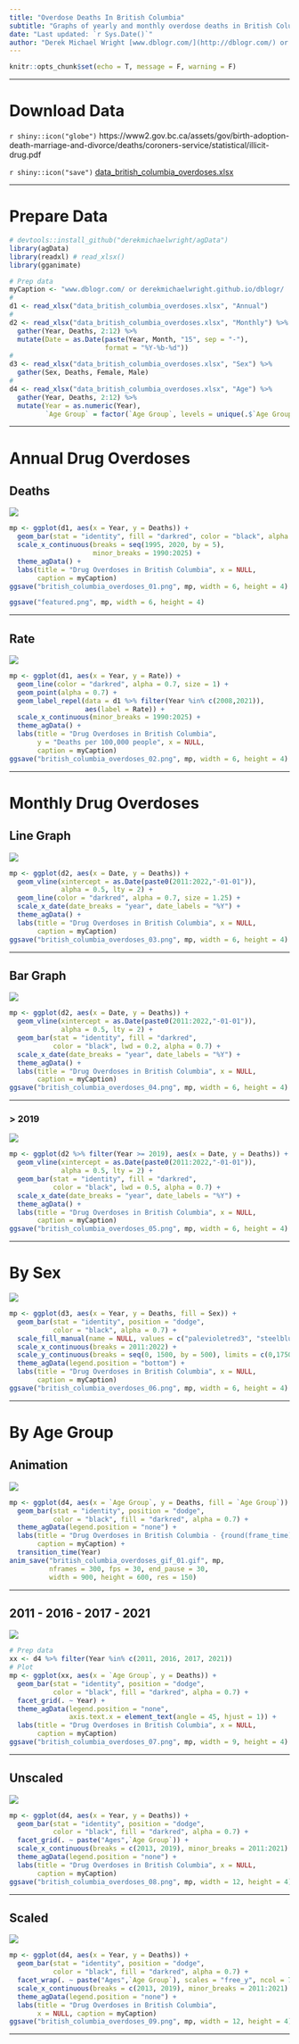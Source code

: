 ```yaml
---
title: "Overdose Deaths In British Columbia"
subtitle: "Graphs of yearly and monthly overdose deaths in British Columbia using BC GOV data"
date: "Last updated: `r Sys.Date()`"
author: "Derek Michael Wright [www.dblogr.com/](http://dblogr.com/) or [derekmichaelwright.github.io/dblogr](https://derekmichaelwright.github.io/dblogr/) <derek.wright@usask.ca>"
---
```


```r
knitr::opts_chunk$set(echo = T, message = F, warning = F)
```

---

# Download Data

`r shiny::icon("globe")` https://www2.gov.bc.ca/assets/gov/birth-adoption-death-marriage-and-divorce/deaths/coroners-service/statistical/illicit-drug.pdf

`r shiny::icon("save")` [data_british_columbia_overdoses.xlsx](data_british_columbia_overdoses.xlsx)

---

# Prepare Data

```r
# devtools::install_github("derekmichaelwright/agData")
library(agData) 
library(readxl) # read_xlsx()
library(gganimate)
```

```r
# Prep data
myCaption <- "www.dblogr.com/ or derekmichaelwright.github.io/dblogr/ | Data: BC GOV"
#
d1 <- read_xlsx("data_british_columbia_overdoses.xlsx", "Annual")
#
d2 <- read_xlsx("data_british_columbia_overdoses.xlsx", "Monthly") %>%
  gather(Year, Deaths, 2:12) %>%
  mutate(Date = as.Date(paste(Year, Month, "15", sep = "-"), 
                        format = "%Y-%b-%d"))
#
d3 <- read_xlsx("data_british_columbia_overdoses.xlsx", "Sex") %>%
  gather(Sex, Deaths, Female, Male)
#
d4 <- read_xlsx("data_british_columbia_overdoses.xlsx", "Age") %>%
  gather(Year, Deaths, 2:12) %>%
  mutate(Year = as.numeric(Year),
         `Age Group` = factor(`Age Group`, levels = unique(.$`Age Group`)))
```

---

# Annual Drug Overdoses

## Deaths

![](british_columbia_overdoses_01.png)

```r
mp <- ggplot(d1, aes(x = Year, y = Deaths)) +
  geom_bar(stat = "identity", fill = "darkred", color = "black", alpha = 0.7) +
  scale_x_continuous(breaks = seq(1995, 2020, by = 5),
                     minor_breaks = 1990:2025) +
  theme_agData() +
  labs(title = "Drug Overdoses in British Columbia", x = NULL,
       caption = myCaption)
ggsave("british_columbia_overdoses_01.png", mp, width = 6, height = 4)
```

```r
ggsave("featured.png", mp, width = 6, height = 4)
```

---

## Rate

![](british_columbia_overdoses_02.png)

```r
mp <- ggplot(d1, aes(x = Year, y = Rate)) +
  geom_line(color = "darkred", alpha = 0.7, size = 1) +
  geom_point(alpha = 0.7) +
  geom_label_repel(data = d1 %>% filter(Year %in% c(2008,2021)), 
                   aes(label = Rate)) +
  scale_x_continuous(minor_breaks = 1990:2025) +
  theme_agData() +
  labs(title = "Drug Overdoses in British Columbia", 
       y = "Deaths per 100,000 people", x = NULL,
       caption = myCaption)
ggsave("british_columbia_overdoses_02.png", mp, width = 6, height = 4)
```

---

# Monthly Drug Overdoses

## Line Graph

![](british_columbia_overdoses_03.png)

```r
mp <- ggplot(d2, aes(x = Date, y = Deaths)) + 
  geom_vline(xintercept = as.Date(paste0(2011:2022,"-01-01")),
             alpha = 0.5, lty = 2) +
  geom_line(color = "darkred", alpha = 0.7, size = 1.25) +
  scale_x_date(date_breaks = "year", date_labels = "%Y") +
  theme_agData() +
  labs(title = "Drug Overdoses in British Columbia", x = NULL,
       caption = myCaption)
ggsave("british_columbia_overdoses_03.png", mp, width = 6, height = 4)
```

---

## Bar Graph

![](british_columbia_overdoses_04.png)

```r
mp <- ggplot(d2, aes(x = Date, y = Deaths)) + 
  geom_vline(xintercept = as.Date(paste0(2011:2022,"-01-01")),
             alpha = 0.5, lty = 2) +
  geom_bar(stat = "identity", fill = "darkred", 
           color = "black", lwd = 0.2, alpha = 0.7) +
  scale_x_date(date_breaks = "year", date_labels = "%Y") +
  theme_agData() +
  labs(title = "Drug Overdoses in British Columbia", x = NULL,
       caption = myCaption)
ggsave("british_columbia_overdoses_04.png", mp, width = 6, height = 4)
```

---

### > 2019

![](british_columbia_overdoses_05.png)

```r
mp <- ggplot(d2 %>% filter(Year >= 2019), aes(x = Date, y = Deaths)) + 
  geom_vline(xintercept = as.Date(paste0(2011:2022,"-01-01")),
             alpha = 0.5, lty = 2) +
  geom_bar(stat = "identity", fill = "darkred", 
           color = "black", lwd = 0.5, alpha = 0.7) +
  scale_x_date(date_breaks = "year", date_labels = "%Y") +
  theme_agData() +
  labs(title = "Drug Overdoses in British Columbia", x = NULL,
       caption = myCaption)
ggsave("british_columbia_overdoses_05.png", mp, width = 6, height = 4)
```

---

# By Sex

![](british_columbia_overdoses_06.png)

```r
mp <- ggplot(d3, aes(x = Year, y = Deaths, fill = Sex)) +
  geom_bar(stat = "identity", position = "dodge", 
           color = "black", alpha = 0.7) +
  scale_fill_manual(name = NULL, values = c("palevioletred3", "steelblue")) +
  scale_x_continuous(breaks = 2011:2022) +
  scale_y_continuous(breaks = seq(0, 1500, by = 500), limits = c(0,1750)) +
  theme_agData(legend.position = "bottom") +
  labs(title = "Drug Overdoses in British Columbia", x = NULL,
       caption = myCaption)
ggsave("british_columbia_overdoses_06.png", mp, width = 6, height = 4)
```

---

# By Age Group

## Animation

![](british_columbia_overdoses_gif_01.gif)

```r
mp <- ggplot(d4, aes(x = `Age Group`, y = Deaths, fill = `Age Group`)) +
  geom_bar(stat = "identity", position = "dodge", 
           color = "black", fill = "darkred", alpha = 0.7) +
  theme_agData(legend.position = "none") +
  labs(title = "Drug Overdoses in British Columbia - {round(frame_time)}",
       caption = myCaption) +
  transition_time(Year)
anim_save("british_columbia_overdoses_gif_01.gif", mp, 
          nframes = 300, fps = 30, end_pause = 30, 
          width = 900, height = 600, res = 150)
```

---

## 2011 - 2016 - 2017 - 2021

![](british_columbia_overdoses_07.png)

```r
# Prep data
xx <- d4 %>% filter(Year %in% c(2011, 2016, 2017, 2021))
# Plot
mp <- ggplot(xx, aes(x = `Age Group`, y = Deaths)) +
  geom_bar(stat = "identity", position = "dodge", 
           color = "black", fill = "darkred", alpha = 0.7) +
  facet_grid(. ~ Year) +
  theme_agData(legend.position = "none",
               axis.text.x = element_text(angle = 45, hjust = 1)) +
  labs(title = "Drug Overdoses in British Columbia", x = NULL,
       caption = myCaption)
ggsave("british_columbia_overdoses_07.png", mp, width = 9, height = 4)
```

---

## Unscaled

![](british_columbia_overdoses_08.png)

```r
mp <- ggplot(d4, aes(x = Year, y = Deaths)) +
  geom_bar(stat = "identity", position = "dodge", 
           color = "black", fill = "darkred", alpha = 0.7) +
  facet_grid(. ~ paste("Ages",`Age Group`)) +
  scale_x_continuous(breaks = c(2013, 2019), minor_breaks = 2011:2021) +
  theme_agData(legend.position = "none") +
  labs(title = "Drug Overdoses in British Columbia", x = NULL,
       caption = myCaption)
ggsave("british_columbia_overdoses_08.png", mp, width = 12, height = 4)
```

---

## Scaled

![](british_columbia_overdoses_09.png)

```r
mp <- ggplot(d4, aes(x = Year, y = Deaths)) +
  geom_bar(stat = "identity", position = "dodge", 
           color = "black", fill = "darkred", alpha = 0.7) +
  facet_wrap(. ~ paste("Ages",`Age Group`), scales = "free_y", ncol = 7) +
  scale_x_continuous(breaks = c(2013, 2019), minor_breaks = 2011:2021) +
  theme_agData(legend.position = "none") +
  labs(title = "Drug Overdoses in British Columbia", 
       x = NULL, caption = myCaption)
ggsave("british_columbia_overdoses_09.png", mp, width = 12, height = 4)
```

---
